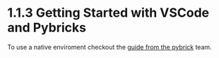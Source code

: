 
<Meta title="1. Fundamentals of Programming/1.1 Minimal setup for Pybricks Code/1.1.3 Getting Started with VSCode and Pybricks" />

# 1.1.3 Getting Started with VSCode and Pybricks

To use a native enviroment checkout the [guide from the pybrick](https://pybricks.com/project/pybricks-other-editors/) team.
